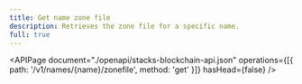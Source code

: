 ```yaml
---
title: Get name zone file
description: Retrieves the zone file for a specific name.
full: true
---
```


<APIPage
  document="./openapi/stacks-blockchain-api.json"
  operations={[{ path: '/v1/names/{name}/zonefile', method: 'get' }]}
  hasHead={false}
/>
